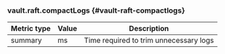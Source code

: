 ### vault.raft.compactLogs {#vault-raft-compactlogs}

Metric type | Value | Description
----------- | ----- | -----------
summary     | ms    | Time required to trim unnecessary logs

